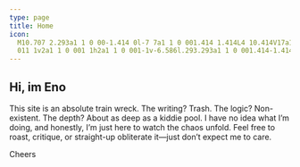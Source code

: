 ```yaml
---
type: page
title: Home
icon:
  M10.707 2.293a1 1 0 00-1.414 0l-7 7a1 1 0 001.414 1.414L4 10.414V17a1 1 0 001 1h2a1 1 0 001-1v-2a1 1 0 011-1h2a1 1 0
  011 1v2a1 1 0 001 1h2a1 1 0 001-1v-6.586l.293.293a1 1 0 001.414-1.414l-7-7z
---
```



<h2 className="!mb-0">Hi, im Eno</h2>

This site is an absolute train wreck. The writing? Trash. The logic? Non-existent. The depth? About as deep as a kiddie pool. I have no idea what I’m doing, and honestly, I’m just here to watch the chaos unfold. Feel free to roast, critique, or straight-up obliterate it—just don’t expect me to care. <p>Cheers</p>

<div className="grid gap-32 my-20">

  <LatestArticles />
  <LatestCtfs />

</div>

